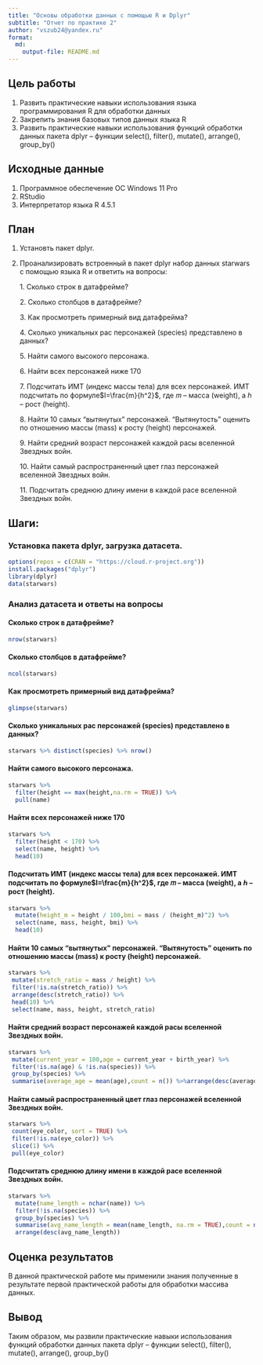 ```yaml
---
title: "Основы обработки данных с помощью R и Dplyr"
subtitle: "Отчет по практике 2"
author: "vszub24@yandex.ru"
format: 
  md:
    output-file: README.md
---
```


## Цель работы

1.  Развить практические навыки использования языка программирования R для обработки данных
2.  Закрепить знания базовых типов данных языка R
3.  Развить практические навыки использования функций обработки данных пакета dplyr – функции select(), filter(), mutate(), arrange(), group_by()

## Исходные данные

1.  Программное обеспечение ОС Windows 11 Pro
2.  RStudio
3.  Интерпретатор языка R 4.5.1

## План

1.  Установть пакет dplyr.

2.  Проанализировать встроенный в пакет dplyr набор данных starwars с помощью языка R и ответить на вопросы:

    1\. Сколько строк в датафрейме?

    2\. Сколько столбцов в датафрейме?

    3\. Как просмотреть примерный вид датафрейма?

    4\. Сколько уникальных рас персонажей (species) представлено в данных?

    5\. Найти самого высокого персонажа.

    6\. Найти всех персонажей ниже 170

    7\. Подсчитать ИМТ (индекс массы тела) для всех персонажей. ИМТ подсчитать по формулe$I=\frac{m}{h^2}$, где 𝑚 – масса (weight), а ℎ – рост (height).

    8\. Найти 10 самых “вытянутых” персонажей. “Вытянутость” оценить по отношению массы (mass) к росту (height) персонажей.

    9\. Найти средний возраст персонажей каждой расы вселенной Звездных войн.

    10\. Найти самый распространенный цвет глаз персонажей вселенной Звездных войн.

    11\. Подсчитать среднюю длину имени в каждой расе вселенной Звездных войн.

## Шаги:

### Установка пакета dplyr, загрузка датасета.

``` r
options(repos = c(CRAN = "https://cloud.r-project.org"))
install.packages("dplyr")
library(dplyr)
data(starwars)
```

### Анализ датасета и ответы на вопросы

#### Сколько строк в датафрейме?

``` r
nrow(starwars)
```

#### Сколько столбцов в датафрейме?

``` r
ncol(starwars)
```


#### Как просмотреть примерный вид датафрейма?

``` r
glimpse(starwars)
```


#### Сколько уникальных рас персонажей (species) представлено в данных?

``` r
starwars %>% distinct(species) %>% nrow()
```



#### Найти самого высокого персонажа.

``` r
starwars %>%
  filter(height == max(height,na.rm = TRUE)) %>%
  pull(name)
```


#### Найти всех персонажей ниже 170

``` r
starwars %>%
  filter(height < 170) %>%
  select(name, height) %>%
  head(10)
```

#### Подсчитать ИМТ (индекс массы тела) для всех персонажей. ИМТ подсчитать по формулe$I=\frac{m}{h^2}$, где 𝑚 – масса (weight), а ℎ – рост (height).

``` r
starwars %>%
  mutate(height_m = height / 100,bmi = mass / (height_m)^2) %>%
  select(name, mass, height, bmi) %>%
  head(10)
```

#### Найти 10 самых “вытянутых” персонажей. “Вытянутость” оценить по отношению массы (mass) к росту (height) персонажей.

``` r
starwars %>% 
 mutate(stretch_ratio = mass / height) %>%
 filter(!is.na(stretch_ratio)) %>%
 arrange(desc(stretch_ratio)) %>%
 head(10) %>%
 select(name, mass, height, stretch_ratio)
```


#### Найти средний возраст персонажей каждой расы вселенной Звездных войн.

``` r
starwars %>%
 mutate(current_year = 100,age = current_year + birth_year) %>%
 filter(!is.na(age) & !is.na(species)) %>%
 group_by(species) %>%
 summarise(average_age = mean(age),count = n()) %>%arrange(desc(average_age))
```

#### Найти самый распространенный цвет глаз персонажей вселенной Звездных войн.

``` r
starwars %>%
 count(eye_color, sort = TRUE) %>%
 filter(!is.na(eye_color)) %>%
 slice(1) %>%
 pull(eye_color)
```


#### Подсчитать среднюю длину имени в каждой расе вселенной Звездных войн.

``` r
starwars %>%
  mutate(name_length = nchar(name)) %>%
  filter(!is.na(species)) %>%
  group_by(species) %>%
  summarise(avg_name_length = mean(name_length, na.rm = TRUE),count = n()) %>%
  arrange(desc(avg_name_length))
```


## Оценка результатов

В данной практической работе мы применили знания полученные в результате первой практической работы для обработки массива данных.

## Вывод

Таким образом, мы развили практические навыки использования функций обработки данных пакета dplyr – функции select(), filter(), mutate(), arrange(), group_by()
